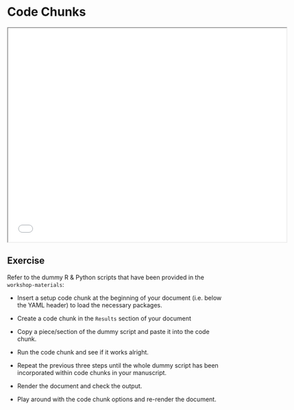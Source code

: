 # Code Chunks {.unnumbered}

```{=html}
<iframe width="650" height="500" src="slides/analysis.html"></iframe>
```

## Exercise

Refer to the dummy R & Python scripts that have been provided in the `workshop-materials`: 

- Insert a setup code chunk at the beginning of your document (i.e. below the YAML header) to load the necessary packages.

- Create a code chunk in the `Results` section of your document

- Copy a piece/section of the dummy script and paste it into the code chunk.

- Run the code chunk and see if it works alright.

- Repeat the previous three steps until the whole dummy script has been incorporated within code chunks in your manuscript.

- Render the document and check the output.

- Play around with the code chunk options and re-render the document.